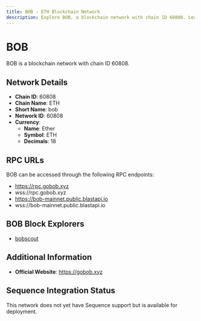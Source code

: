 ```yaml
--- 
title: BOB - ETH Blockchain Network
description: Explore BOB, a blockchain network with chain ID 60808. Learn about its native currency, Ether, and how to interact with the network.
---
```


# BOB

BOB is a blockchain network with chain ID 60808.

## Network Details

- **Chain ID**: 60808
- **Chain Name**: ETH
- **Short Name**: bob
- **Network ID**: 60808
- **Currency**: 
  - **Name**: Ether
  - **Symbol**: ETH
  - **Decimals**: 18

## RPC URLs

BOB can be accessed through the following RPC endpoints:

- https://rpc.gobob.xyz
- wss://rpc.gobob.xyz
- https://bob-mainnet.public.blastapi.io
- wss://bob-mainnet.public.blastapi.io

## BOB Block Explorers

- [bobscout](https://explorer.gobob.xyz)

## Additional Information

- **Official Website**: https://gobob.xyz

## Sequence Integration Status

This network does not yet have Sequence support but is available for deployment.
